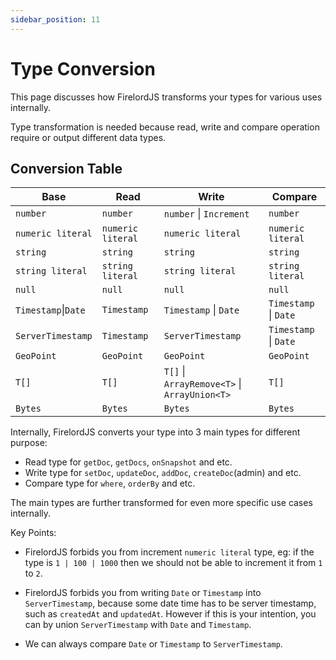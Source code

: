 ```yaml
---
sidebar_position: 11
---
```


# Type Conversion

This page discusses how FirelordJS transforms your types for various uses internally.

Type transformation is needed because read, write and compare operation require or output different data types.

## Conversion Table

| Base                | Read              | Write                                        | Compare               |
| ------------------- | ----------------- | -------------------------------------------- | --------------------- |
| `number`            | `number`          | `number` \| `Increment`                      | `number`              |
| `numeric literal`   | `numeric literal` | `numeric literal`                            | `numeric literal`     |
| `string`            | `string`          | `string`                                     | `string`              |
| `string literal`    | `string literal`  | `string literal`                             | `string literal`      |
| `null`              | `null`            | `null`                                       | `null`                |
| `Timestamp`\|`Date` | `Timestamp`       | `Timestamp` \| `Date`                        | `Timestamp` \| `Date` |
| `ServerTimestamp`   | `Timestamp`       | `ServerTimestamp`                            | `Timestamp` \| `Date` |
| `GeoPoint`          | `GeoPoint`        | `GeoPoint`                                   | `GeoPoint`            |
| `T[]`               | `T[]`             | `T[]` \| `ArrayRemove<T>` \| `ArrayUnion<T>` | `T[]`                 |
| `Bytes`             | `Bytes`           | `Bytes`                                      | `Bytes`               |

Internally, FirelordJS converts your type into 3 main types for different purpose:

- Read type for `getDoc`, `getDocs`, `onSnapshot` and etc.
- Write type for `setDoc`, `updateDoc`, `addDoc`, `createDoc`(admin) and etc.
- Compare type for `where`, `orderBy` and etc.

The main types are further transformed for even more specific use cases internally.

Key Points:

- FirelordJS forbids you from increment `numeric literal` type, eg: if the type is `1 | 100 | 1000` then we should not be able to increment it from `1` to `2`.

- FirelordJS forbids you from writing `Date` or `Timestamp` into `ServerTimestamp`, because some date time has to be server timestamp, such as `createdAt` and `updatedAt`. However if this is your intention, you can by union `ServerTimestamp` with `Date` and `Timestamp`.

- We can always compare `Date` or `Timestamp` to `ServerTimestamp`.
